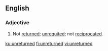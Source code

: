 ==English==
===Adjective===
{{en-adj}}
# Not [[returned]]; [[unrequited]]; not [[reciprocated]].

[[ku:unreturned]]
[[fi:unreturned]]
[[vi:unreturned]]